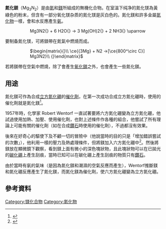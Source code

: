{{Chembox
|   Name = 氮化鎂
|   ImageFile = Magnesium nitride.jpg
|   ImageSize = 240px
| ImageName = 氮化镁
|   ImageFile1 = Mg3P2.png
|   ImageSize1= 240px
|   ImageName1 = 氮化镁的晶体结构
|   IUPACName = Magnesium nitride
|   OtherNames = 
| Section1 = {{Chembox Identifiers
|    CASNo = 12057-71-5
|   CASNo_Ref = {{cascite|correct|CAS}}
|    SMILES  =  [Mg+2].[Mg+2].[Mg+2].[N-3].[N-3]
|    PubChem  =  16212682
|    RTECS  =  
}}
| Section2 = {{Chembox Properties
|   Formula = Mg<sub>3</sub>N<sub>2</sub>
|   MolarMass = 100.9494
|   Appearance = 黃綠色粉末
|   Density = 2.712 g/cm<sup>3</sup>
|   Solubility = 
|   MeltingPt = 800°C<ref>https://m.chemicalbook.com/ChemicalProductProperty_EN_CB3769166.htm</ref>
|   BoilingPt = 700°C<ref>http://www.jinghua-mg.com/products/Magnesium-NitrideMg3N2.html</ref>
|   pKa = 
|   pKb = 
|   Viscosity = 
  }}
| Section 3 = {{Chembox Structure
|   MolShape = 
|   Coordination = 
|   CrystalStruct = 
|   Dipole =
  }}
| Section4 {{Chembox Thermochemistry
|   DeltaHf =
|   Entropy =
|   HeatCapacity = 
  }}
| Section7 = {{Chembox Hazards
|   ExternalMSDS = [http://espi-metals.com/msds's/Magnesium%20Nitride.htm External MSDS]
|   EUIndex = 
|   EUClass = 
|   RPhrases = {{R11}}, {{R19}}, {{R36/37/38}}
|   SPhrases = {{S7/8}}, {{S26}}, {{S33}}, {{S37}}, {{S43}}, {{S60}}
|   MainHazards = 和水反應後會產生[[氨|氨]]
|   NFPA-H = 
|   NFPA-F = 
|   NFPA-R = 
|   NFPA-O = 
|   FlashPt = 
|   PEL = 
  }}
| Section8 = {{Chembox Related
|   OtherAnions = [[氧化鎂|氧化鎂]]
|   OtherCations = [[氮化鈉|氮化鈉]]
|   OtherFunctn =
|    Function =
|   OtherCpds = 
  }}
}}

'''氮化鎂'''（Mg<sub>3</sub>N<sub>2</sub>）是由[[氮|氮]]和[[鎂|鎂]]所組成的無機化合物。在室溫下纯净的氮化镁為黃綠色的粉末，但含有一部分氧化镁杂质的氮化镁是灰白色的。氮化鎂和許多金屬[[氮化物|氮化物]]一樣，會和水反應產生[[氨|氨]]。

::<chem>Mg3N2{} + 6 H2O{} -> 3 Mg(OH)2{} + 2 NH3{} \uparrow</chem>

要制备氮化镁，可將鎂帶在氮氣中燃燒而成。
::<math chem>\begin{matrix}{}\\
\ce{{3Mg} + N2 ->[\ce{800^\circ C}] Mg3N2}\\
{}\end{matrix}</math>

若將鎂帶在空氣中燃燒，除了會產生[[氧化鎂|氧化鎂]]之外，也會產生一些氮化鎂。

==用途==

氮化鎂可作為合成[[氮化硼#立方氮化硼|立方氮化硼]]的[[催化劑|催化劑]]，在第一次成功合成立方氮化硼時，使用的催化劑就是氮化鎂<ref>{{cite journal
 | author = R. H. Wentorf, Jr.
 | authorlink = :en:Robert H. Wentorf, Jr.
 | title = Synthesis of the Cubic Form of Boron Nitride
 | journal = Journal of Chemical Physics
 | volume = 34
 | issue = 3
 | pages = 809–812
 | doi = 10.1063/1.1731679
 |date=1961年3月}}</ref>。

1957年時，化學家 Robert Wentorf 一直試著要將六方氮化硼變為立方氮化硼，他試過使用加熱、加壓、使用催化劑，也對上述條件作各種的組合，他嘗試了所有理論上可能有關的催化劑（如在合成[[鑽石|鑽石]]時使用的催化劑），不過都沒有效果。

後來在好奇心的驅使下及不顧一切的冒險中（他說當時的目的只是「增加錯誤嘗試的次數」），他利用一樣的壓力及熱處理條件，但將鎂加入六方氮化硼中<ref>{{cite web
| url = http://www.winstonbrill.com/bril001/html/article_index/articles/51-100/article61_body.html
| title = Discovering a Material That's Harder Than Diamond
| accessdate = June 28, 2006
| author = Robert H. Wentorf, Jr.
| work = R&D Innovator
| date = October 1993
| archive-date = 2009-10-09
| archive-url = https://web.archive.org/web/20091009042256/http://www.winstonbrill.com/bril001/html/article_index/articles/51-100/article61_body.html
| dead-url = no
}}</ref>。然後將鎂放在顯微鏡下觀察，看到鎂上面有微小的深色塊狀物，且此塊狀物可以在已拋光的[[碳化硼|碳化硼]]上產生刮痕，當時已知可以在碳化硼上產生刮痕的物質只有[[鑽石|鑽石]]。

由於當時有氨的氣味（是因為氮化鎂和潮濕的空氣反應而產生），Wentorf推斷鎂和氮化硼反應產生了氮化鎂，而氮化鎂為催化劑，使六方氮化硼變為立方氮化硼。

==參考資料==
{{reflist}}

{{鎂化合物}}
{{氮化物}}

[[Category:镁化合物|Category:镁化合物]]
[[Category:氮化物|Category:氮化物]]